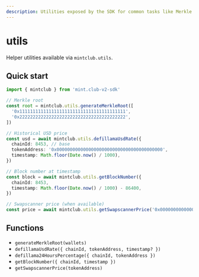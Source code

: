 ```yaml
---
description: Utilities exposed by the SDK for common tasks like Merkle trees, pricing, and block lookups.
---
```


# utils

Helper utilities available via `mintclub.utils`.

## Quick start

```ts twoslash [example.ts]
import { mintclub } from 'mint.club-v2-sdk'

// Merkle root
const root = mintclub.utils.generateMerkleRoot([
  '0x1111111111111111111111111111111111111111',
  '0x2222222222222222222222222222222222222222',
])

// Historical USD price
const usd = await mintclub.utils.defillamaUsdRate({
  chainId: 8453, // base
  tokenAddress: '0x0000000000000000000000000000000000000000',
  timestamp: Math.floor(Date.now() / 1000),
})

// Block number at timestamp
const block = await mintclub.utils.getBlockNumber({
  chainId: 8453,
  timestamp: Math.floor(Date.now() / 1000) - 86400,
})

// Swapscanner price (when available)
const price = await mintclub.utils.getSwapscannerPrice('0x0000000000000000000000000000000000000000')
```

## Functions

- `generateMerkleRoot(wallets)`
- `defillamaUsdRate({ chainId, tokenAddress, timestamp? })`
- `defillama24HoursPercentage({ chainId, tokenAddress })`
- `getBlockNumber({ chainId, timestamp })`
- `getSwapscannerPrice(tokenAddress)`
